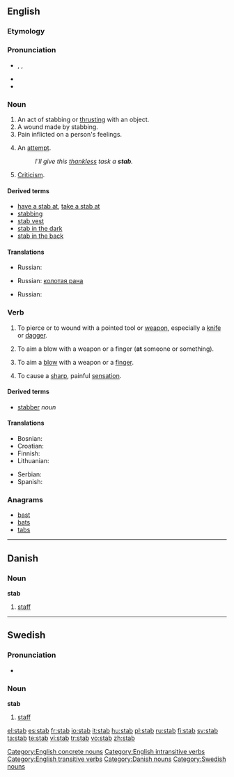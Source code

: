 ==English==
{{wikipedia}}

===Etymology===
{{ME.}}

===Pronunciation===
* {{enPR|stăb}}, {{IPA|/stæb/}}, {{SAMPA|/st{b/}}
* {{audio|en-us-stab.ogg|Audio (US)}}
* {{rhymes|æb}}

===Noun===
{{en-noun}}

# An act of stabbing or [[thrust|thrusting]] with an object.
# A wound made by stabbing.
# Pain inflicted on a person's feelings.
# {{informal}} An [[attempt]].
#: ''I'll give this [[thankless]] task a '''stab'''.''
# [[criticism|Criticism]].

====Derived terms====
* [[have a stab at]], [[take a stab at]]
* [[stabbing]]<!--adjective, noun-->
* [[stab vest]]
* [[stab in the dark]]
* [[stab in the back]]

====Translations====
{{trans-top|Act of stabbing}}
{{trans-mid}}
* Russian: {{t+|ru|удар|m|sc=Cyrl}}
{{trans-bottom}}

{{trans-top|Wound made by stabbing}}
{{trans-mid}}
* Russian: [[колотая рана]] {{f}}
{{trans-bottom}}

{{trans-top|Pain inflicted on a person's feelings}}
{{trans-mid}}
{{trans-bottom}}

{{trans-top|Attempt}}
{{trans-mid}}
* Russian: {{t+|ru|попытка|f|sc=Cyrl}}
{{trans-bottom}}

{{trans-top|Criticism}}
{{trans-mid}}
{{trans-bottom}}

===Verb===
{{en-verb|stab|b|ed}}

# {{transitive}} To pierce or to wound with a pointed tool or [[weapon]], especially a [[knife]] or [[dagger]].
# {{transitive}} To aim a blow with a weapon or a finger ('''at''' someone or something).
# {{intransitive}} To aim a [[blow]] with a weapon or a [[finger]].
# {{intransitive}} To cause a [[sharp]], painful [[sensation]].

====Derived terms====
* [[stabber]] ''noun''

====Translations====
{{trans-top|To pierce or wound with pointed tool or weapon}}
* Bosnian: {{t-|bs|bosti}}
* Croatian: {{t-|hr|bosti}}
* Finnish: {{t+|fi|puukottaa}}
* Lithuanian: {{t-|lt|badyti|xs=Lithuanian}}
{{trans-mid}}
* Serbian: {{t-|sr|bosti}}
* Spanish: {{t+|es|apuñalar}}
{{trans-bottom}}

{{trans-top|To aim a blow with a weapon or a finger (at someone or something)}}
{{trans-mid}}
{{trans-bottom}}
<!--this is the INTRANSITIVE sense-->

{{trans-top|To aim a blow with a weapon or a finger}}
{{trans-mid}}
{{trans-bottom}}

{{trans-top|To cause a sharp painful sensation}}
{{trans-mid}}
{{trans-bottom}}

===Anagrams===
* [[bast]]
* [[bat]]s
* [[tab]]s

[[Category:English concrete nouns]]
[[Category:English intransitive verbs]]
[[Category:English transitive verbs]]

----

==Danish==

===Noun===
'''stab''' {{c}}

# [[staff]]

[[Category:Danish nouns]]

----

==Swedish==

===Pronunciation===
* {{audio|Sv-en stab.ogg|audio}}

===Noun===
'''stab''' {{c}}

# [[staff]]

[[Category:Swedish nouns]]

[[el:stab]]
[[es:stab]]
[[fr:stab]]
[[io:stab]]
[[it:stab]]
[[hu:stab]]
[[pl:stab]]
[[ru:stab]]
[[fi:stab]]
[[sv:stab]]
[[ta:stab]]
[[te:stab]]
[[vi:stab]]
[[tr:stab]]
[[vo:stab]]
[[zh:stab]]